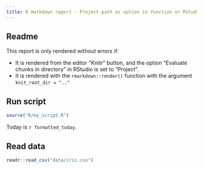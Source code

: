 ```yaml
---
title: R markdown report - Project path as option in function or RStudio
---
```



## Readme

This report is only rendered without errors if:

* It is rendered from the editor "Knitr" button, and the option "Evaluate chunks in directory" in RStudio is set to "Project".
* It is rendered with the `rmarkdown::render()` function with the argument `knit_root_dir = ".."`


## Run script

```r
source("R/my_script.R")
```

Today is `r formatted_today`.

## Read data

```r
readr::read_csv("data/iris.csv")
```




